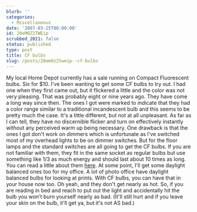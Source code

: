 ```yaml
---
blurb: ''
categories:
  - Miscellaneous
date: '2007-03-25T00:00:00'
id: 20eM0Z2TWEip
scrubbed_2021: false
status: published
type: post
title: CF bulbs
slug: /posts/20em0z2tweip--cf-bulbs
---
```


My local Home Depot currently has a sale running on Compact
Fluorescent bulbs. Six for $10. I've been wanting to get some CF
bulbs to try out. I had one when they first came out, but it
flickered a little and the color was not very pleasing. That was
probably eight or nine years ago. They have come a long way since
then. The ones I got were marked to indicate that they had a color
range similar to a traditional incandescent bulb and this seems to
be pretty much the case. It's a little different, but not at all
unpleasant. As far as I can tell, they have no discernible flicker
and turn on effectively instantly without any perceived warm up
being necessary. One drawback is that the ones I got don't work on
dimmers which is unfortunate as I've switched most of my overhead
lights to be on dimmer switches. But for the floor lamps and the
standard switches are all going to get the CF bulbs. If you are not
familiar with them, they fit in the same socket as regular bulbs
but use something like 1/3 as much energy and should last about 10
times as long. You can read a little about them
[here](http://www.energystar.gov/index.cfm?c=cfls.pr_cfls). At some
point, I'll get some daylight balanced ones too for my office. A
lot of photo office have daylight balanced bulbs for looking at
prints. With CF bulbs, you can have that in your house now too. Oh
yeah, and they don't get nearly as hot. So, if you are reading in
bed and reach to put out the light and accidentally hit the bulb
you won't burn yourself nearly as bad. (It'll still hurt and if you
leave your skin on the bulb, it'll get ya, but it's not AS bad.)
